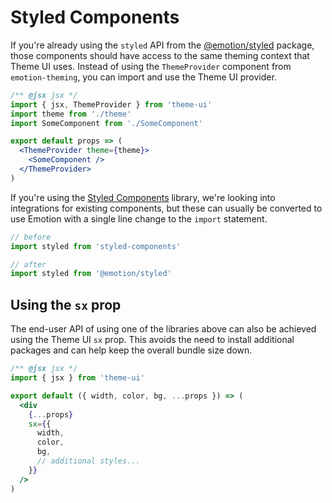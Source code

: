 
# Styled Components

If you're already using the `styled` API from the [@emotion/styled][] package, those components should have access to the same theming context that Theme UI uses.
Instead of using the `ThemeProvider` component from `emotion-theming`, you can import and use the Theme UI provider.

```jsx
/** @jsx jsx */
import { jsx, ThemeProvider } from 'theme-ui'
import theme from './theme'
import SomeComponent from './SomeComponent'

export default props => (
  <ThemeProvider theme={theme}>
    <SomeComponent />
  </ThemeProvider>
)
```

If you're using the [Styled Components][] library, we're looking into integrations for existing components, but these can usually be converted to use Emotion with a single line change to the `import` statement.

```js
// before
import styled from 'styled-components'
```

```js
// after
import styled from '@emotion/styled'
```

## Using the `sx` prop

The end-user API of using one of the libraries above can also be achieved using the Theme UI `sx` prop.
This avoids the need to install additional packages and can help keep the overall bundle size down.

```jsx
/** @jsx jsx */
import { jsx } from 'theme-ui'

export default ({ width, color, bg, ...props }) => (
  <div
    {...props}
    sx={{
      width,
      color,
      bg,
      // additional styles...
    }}
  />
)
```

[@emotion/styled]: https://emotion.sh/docs/styled
[styled components]: https://styled-components.com
